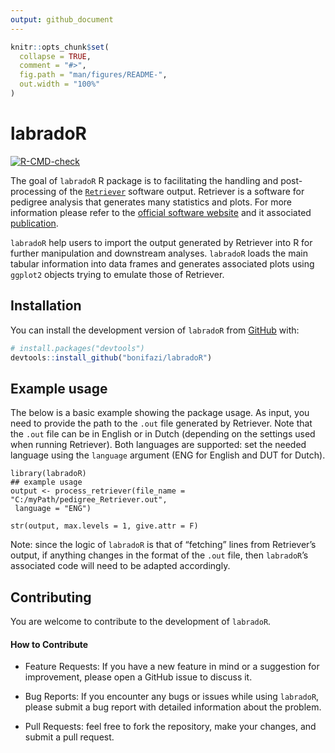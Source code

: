 ```yaml
---
output: github_document
---
```


<!-- README.md is generated from README.Rmd. Please edit that file -->

```r
knitr::opts_chunk$set(
  collapse = TRUE,
  comment = "#>",
  fig.path = "man/figures/README-",
  out.width = "100%"
)
```

# labradoR

<!-- badges: start -->

[![R-CMD-check](https://github.com/bonifazi/labradoR/actions/workflows/R-CMD-check.yaml/badge.svg)](https://github.com/bonifazi/labradoR/actions/workflows/R-CMD-check.yaml)

<!-- badges: end -->

The goal of `labradoR` R package is to facilitating the handling and post-processing of the [`Retriever`](https://genebankdata.cgn.wur.nl/software/software.html) software output. Retriever is a software for pedigree analysis that generates many statistics and plots. For more information please refer to the [official software website](https://genebankdata.cgn.wur.nl/software/software.html) and it associated [publication](https://www.mdpi.com/2076-2615/11/5/1332).

`labradoR` help users to import the output generated by Retriever into R for further manipulation and downstream analyses. `labradoR` loads the main tabular information into data frames and generates associated plots using `ggplot2` objects trying to emulate those of Retriever.

## Installation

You can install the development version of `labradoR` from [GitHub](https://github.com/) with:

``` r
# install.packages("devtools")
devtools::install_github("bonifazi/labradoR")
```

## Example usage

The below is a basic example showing the package usage. As input, you need to provide the path to the `.out` file generated by Retriever. Note that the `.out` file can be in English or in Dutch (depending on the settings used when running Retriever). Both languages are supported: set the needed language using the `language` argument (ENG for English and DUT for Dutch).

    library(labradoR)
    ## example usage
    output <- process_retriever(file_name = "C:/myPath/pedigree_Retriever.out",
     language = "ENG")

    str(output, max.levels = 1, give.attr = F)

Note: since the logic of `labradoR` is that of "fetching" lines from Retriever's output, if anything changes in the format of the `.out` file, then `labradoR`'s associated code will need to be adapted accordingly.

## Contributing

You are welcome to contribute to the development of `labradoR`.

#### How to Contribute

-   Feature Requests: If you have a new feature in mind or a suggestion for improvement, please open a GitHub issue to discuss it.

-   Bug Reports: If you encounter any bugs or issues while using `labradoR`, please submit a bug report with detailed information about the problem.

-   Pull Requests: feel free to fork the repository, make your changes, and submit a pull request.
